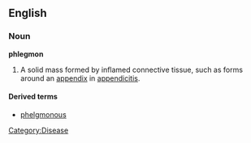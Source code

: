 ==English==
===Noun===
'''phlegmon'''

#A solid mass formed by inflamed connective tissue, such as forms around an [[appendix]] in [[appendicitis]].

====Derived terms====
*[[phelgmonous]]

[[Category:Disease]]